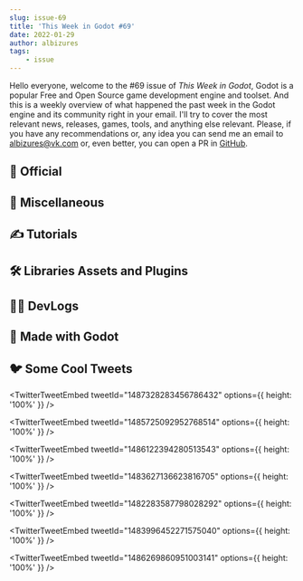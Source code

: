 ```yaml
---
slug: issue-69
title: 'This Week in Godot #69'
date: 2022-01-29
author: albizures
tags:
	- issue
---
```


Hello everyone, welcome to the #69 issue of _This Week in Godot_, Godot is a popular Free and Open Source game development engine and toolset. And this is a weekly overview of what happened the past week in the Godot engine and its community right in your email. I'll try to cover the most relevant news, releases, games, tools, and anything else relevant. Please, if you have any recommendations or, any idea you can send me an email to albizures@vk.com or, even better, you can open a PR in [GitHub](https://github.com/albizures/ThisWeekInGodot).

## 👮 Official

<Card
	author="Godot Engine"
	link="https://godotengine.org/article/dev-snapshot-godot-4-0-alpha-1"
	section="Official"
	label="Major milestone ready for testing: Godot 4.0 alpha 1 is out!"
	description="We are finally ready to release Godot 4.0 alpha 1 — a major milestone on the way to the stable release of Godot 4.0 and all future 4.x releases."
	publisher="Godot Engine"
	icon="https://godotengine.org/themes/godotengine/assets/favicon.png"
	cover="https://godotengine.org/storage/app/uploads/public/61e/ebb/51b/61eebb51baa9f592108392.png"
	date="2022-01-24T09:00:00.000Z"
/>
<Card
	author="Godot Engine"
	link="https://godotengine.org/article/godot-openxr-111-plugin-release"
	section="Official"
	label="Godot OpenXR 1.1.1 Plugin Release"
	description="The release includes several features including updated XR documentation, support for Meta Passthrough api and support for OpenXR hand tracking api."
	publisher="Godot Engine"
	icon="https://godotengine.org/themes/godotengine/assets/favicon.png"
	cover="https://godotengine.org/storage/app/uploads/public/61f/18c/b23/61f18cb23063a771877721.png"
	date="2022-01-26T09:00:00.000Z"
/>
<Card
	author="Godot Engine"
	link="https://godotengine.org/article/godot-showcase-ben-kurtin-fnf-vr"
	section="Official"
	label="Godot Showcase - Friday Night Funkin’ VR developer talks about his experience"
	description="We interviewed Ben Kurtin about his VR recreation of the hit rhythm game Friday Night Funkin’, which is made with Godot!"
	publisher="Godot Engine"
	icon="https://godotengine.org/themes/godotengine/assets/favicon.png"
	cover="https://godotengine.org/storage/app/uploads/public/61e/c59/4ad/61ec594adad2c161680389.png"
	date="2022-01-22T09:00:00.000Z"
/>

## 🤷 Miscellaneous

<Card
	author="Chevifier"
	link="https://youtu.be/UqB-dDbW17o"
	section="Miscellaneous"
	label="Godot 4.0 Alpha is Here!"
	description=""
	publisher="YouTube"
	icon="https://www.youtube.com/s/desktop/ca9cd554/img/favicon_144x144.png"
	cover="https://i.ytimg.com/vi/UqB-dDbW17o/hqdefault.jpg"
	date="2022-01-25T00:00:00.000Z"
/>
<Card
	author="MrEliptik"
	link="https://youtu.be/qKLkkqOl7sY"
	section="Miscellaneous"
	label="12 Cool Addons for Godot"
	description="In this video, I’m showcasing 12 addons made for Godot!"
	publisher="YouTube"
	icon="https://www.youtube.com/s/desktop/ca9cd554/img/favicon_144x144.png"
	cover="https://i.ytimg.com/vi/qKLkkqOl7sY/hqdefault.jpg"
	date="2022-01-24T00:00:00.000Z"
/>
<Card
	author="Wilbur Games"
	link="https://youtu.be/W5V8PJTEFro"
	section="Miscellaneous"
	label="Dev Log 1 - a Lighthearted Target Shooter with Interactive Guns"
	description=""
	publisher="YouTube"
	icon="https://www.youtube.com/s/desktop/ca9cd554/img/favicon_144x144.png"
	cover="https://i.ytimg.com/vi/W5V8PJTEFro/maxresdefault.jpg"
	date="2022-01-23T00:00:00.000Z"
/>
<Card
	author="Quantum Code"
	link="https://youtu.be/rjNbKfOuia4"
	section="Miscellaneous"
	label="You Should make a Level Editor for your Game"
	description="Why and how to create a Level Editor?"
	publisher="YouTube"
	icon="https://www.youtube.com/s/desktop/ca9cd554/img/favicon_144x144.png"
	cover="https://i.ytimg.com/vi/rjNbKfOuia4/maxresdefault.jpg"
	date="2022-01-22T00:00:00.000Z"
/>
<Card
	author="Gonzalo Gutiérrez"
	link="https://godotes.com/issues/godot-4-alpha-1-is-here/"
	section="Miscellaneous"
	label="Godot 4 alpha 1 is here."
	description="A short one, because Godot 4 Alpha is out and I need time to play with it. Sue me!"
	publisher="Godot Notes"
	icon="https://godotes.com/content/images/2020/12/GodotesLogo2-3.svg"
	cover="https://godotes.com/content/images/2021/01/GodotesLogo2.png"
	date="2022-01-28T23:32:25.000Z"
/>
<Card
	author="Adrian Scheff"
	link="https://youtu.be/zuEeYxUhgbs"
	section="Miscellaneous"
	label="Can Godot handle 10,000 Jiggling Santas?!"
	description=""
	publisher="YouTube"
	icon="https://www.youtube.com/s/desktop/ca9cd554/img/favicon_144x144.png"
	cover="https://i.ytimg.com/vi/zuEeYxUhgbs/hqdefault.jpg"
	date="2022-01-21T00:00:00.000Z"
/>
<Card
	author="Gotm"
	link="https://youtu.be/itcLaW9eN-U"
	section="Miscellaneous"
	label="Annual Winter Wonderland - Gotm.io Plays Your Games #28"
	description=""
	publisher="YouTube"
	icon="https://www.youtube.com/s/desktop/ca9cd554/img/favicon_144x144.png"
	cover="https://i.ytimg.com/vi/itcLaW9eN-U/maxresdefault.jpg"
	date="2022-01-22T00:00:00.000Z"
/>
<Card
	author="Gamefromscratch"
	link="https://youtu.be/yc0JCHMs1IA"
	section="Miscellaneous"
	label="Godot 4 First Alpha Release"
	description="Godot 4 has been released!...ok, Godot 4 Alpha 1 has been released, but hey, it’s a step forward isn’t it"
	publisher="YouTube"
	icon="https://www.youtube.com/s/desktop/ca9cd554/img/favicon_144x144.png"
	cover="https://i.ytimg.com/vi/yc0JCHMs1IA/hqdefault.jpg"
	date="2022-01-24T00:00:00.000Z"
/>
<Card
	author="Daniel Dionysus"
	link="https://youtu.be/1lqb97_Q8ro"
	section="Miscellaneous"
	label="Godot is getting Freaky..."
	description="Photorealistic graphics in the Godot game engine are possible? "
	publisher="YouTube"
	icon="https://www.youtube.com/s/desktop/ca9cd554/img/favicon_144x144.png"
	cover="https://i.ytimg.com/vi/1lqb97_Q8ro/hqdefault.jpg"
	date="2022-01-21T00:00:00.000Z"
/>
<Card
	author="Gamefromscratch"
	link="https://youtu.be/q1jVDXBAjSo"
	section="Miscellaneous"
	label="GodotSfxr - Dynamic Sound Effects In Godot (Super Easy Mode!)"
	description="GodotSfxr is a new add-on/plugin for the Godot game engine that enables you to create sound effects directly inside Godot"
	publisher="YouTube"
	icon="https://www.youtube.com/s/desktop/ca9cd554/img/favicon_144x144.png"
	cover="https://i.ytimg.com/vi/q1jVDXBAjSo/maxresdefault.jpg"
	date="2022-01-28T00:00:00.000Z"
/>
<Card
	author="Ayo's gaming"
	link="https://youtu.be/CmXsKeawb4o"
	section="Miscellaneous"
	label="Godot 4 is out, things you should expect"
	description="Godot 4 is finally out, things you should expect."
	publisher="YouTube"
	icon="https://www.youtube.com/s/desktop/ca9cd554/img/favicon_144x144.png"
	cover="https://i.ytimg.com/vi/CmXsKeawb4o/maxresdefault.jpg"
	date="2022-01-26T00:00:00.000Z"
/>

## ✍️ Tutorials

<Card
	author="Deranged Turtle Games"
	link="https://youtu.be/-1Gz46Ihk5A"
	section="Tutorials"
	label="What is a State Machine? Coding Concepts in Python & Godot Engine"
	description="In this coding concepts tutorial I explain what a state machine is and walk you through coding examples for both Godot Engine 3.4.2"
	publisher="YouTube"
	icon="https://www.youtube.com/s/desktop/ca9cd554/img/favicon_144x144.png"
	cover="https://i.ytimg.com/vi/-1Gz46Ihk5A/maxresdefault.jpg"
	date="2022-01-27T00:00:00.000Z"
/>
<Card
	author="samsface"
	link="https://youtu.be/vHxXwpoLVGU"
	section="Tutorials"
	label="Discord Rich Presence integration with Godot"
	description=""
	publisher="YouTube"
	icon="https://www.youtube.com/s/desktop/ca9cd554/img/favicon_144x144.png"
	cover="https://i.ytimg.com/vi/vHxXwpoLVGU/maxresdefault.jpg"
	date="2022-01-26T00:00:00.000Z"
/>
<Card
	author="jmbiv"
	link="https://youtu.be/nSPQTU6Bems"
	section="Tutorials"
	label="Refactoring and Decoupling (Godot Retro Text Adventure Tutorial #16)"
	description="In this tutorial we’ll go over how to refactor our retro text adventure game so that our scenes are better decoupled and more modular."
	publisher="YouTube"
	icon="https://www.youtube.com/s/desktop/ca9cd554/img/favicon_144x144.png"
	cover="https://i.ytimg.com/vi/nSPQTU6Bems/hqdefault.jpg"
	date="2022-01-26T00:00:00.000Z"
/>
<Card
	author="Error Hunter"
	link="https://youtu.be/yxL4Hv5HhSk"
	section="Tutorials"
	label="Creating the Enemy AI in Godot Engine"
	description="In this video, I will teach you how to create the Enemy AI for your games."
	publisher="YouTube"
	icon="https://www.youtube.com/s/desktop/ca9cd554/img/favicon_144x144.png"
	cover="https://i.ytimg.com/vi/yxL4Hv5HhSk/maxresdefault.jpg"
	date="2022-01-26T00:00:00.000Z"
/>
<Card
	author="SupercraftD"
	link="https://youtu.be/v5oBYPDnoTU"
	section="Tutorials"
	label="Top Down Movement in Godot in Less than 3 Minutes!"
	description="The Godot game engine is open-source, free, and very simple!"
	publisher="YouTube"
	icon="https://www.youtube.com/s/desktop/ca9cd554/img/favicon_144x144.png"
	cover="https://i.ytimg.com/vi/v5oBYPDnoTU/maxresdefault.jpg"
	date="2022-01-25T00:00:00.000Z"
/>
<Card
	author="Bramwell Williams"
	link="https://youtu.be/EM4jH4iGW-s"
	section="Tutorials"
	label="It’s Time! Start Trying Godot 4 Now"
	description=""
	publisher="YouTube"
	icon="https://www.youtube.com/s/desktop/ca9cd554/img/favicon_144x144.png"
	cover="https://i.ytimg.com/vi/EM4jH4iGW-s/hqdefault.jpg"
	date="2022-01-24T00:00:00.000Z"
/>
<Card
	author="LegionGames"
	link="https://youtu.be/HLHynUZFMfE"
	section="Tutorials"
	label="Lighting for Dark 3D Environments - Godot Tutorial"
	description="In this video we discuss how to set up lighting for dark 3D environments in Godot"
	publisher="YouTube"
	icon="https://www.youtube.com/s/desktop/ca9cd554/img/favicon_144x144.png"
	cover="https://i.ytimg.com/vi/HLHynUZFMfE/hqdefault.jpg"
	date="2022-01-25T00:00:00.000Z"
/>
<Card
	author="Andrea Catania"
	link="https://youtu.be/JaIo4UjTHmk"
	section="Tutorials"
	label="Introduction - Multibody ragdoll in Godot Engine #1"
	description="This is the introduction video about the Multibodies that can be used in Godot engine to create ragdolls or complicate robots"
	publisher="YouTube"
	icon="https://www.youtube.com/s/desktop/ca9cd554/img/favicon_144x144.png"
	cover="https://i.ytimg.com/vi/JaIo4UjTHmk/maxresdefault.jpg"
	date="2019-06-15T00:00:00.000Z"
/>
<Card
	author="Aarimous"
	link="https://youtu.be/UsbG8Q98Q9w"
	section="Tutorials"
	label="Me, Myself & I add Multiplayer to my 3D Board Game - (Godot Tutorial)"
	description="Grab a hot cup of tea/coffee, sit back and relax as we add local two player to Chexers."
	publisher="YouTube"
	icon="https://www.youtube.com/s/desktop/ca9cd554/img/favicon_144x144.png"
	cover="https://i.ytimg.com/vi/UsbG8Q98Q9w/maxresdefault.jpg"
	date="2022-01-28T00:00:00.000Z"
/>
<Card
	author="Chevifier"
	link="https://youtu.be/_aAr4-j7SI4"
	section="Tutorials"
	label="Interactive Loading Screen Godot 4 Alpha Tutorial"
	description=""
	publisher="YouTube"
	icon="https://www.youtube.com/s/desktop/ca9cd554/img/favicon_144x144.png"
	cover="https://i.ytimg.com/vi/_aAr4-j7SI4/hqdefault.jpg"
	date="2022-01-28T00:00:00.000Z"
/>
<Card
	author="Aarimous"
	link="https://youtu.be/MzPL7adSIek"
	section="Tutorials"
	label="Adding Movement Transformed my Game! - (Godot 3D Tutorial)"
	description="In this Godot Tutorial we’ll finally add the ability to move the 3D games pieces around the board."
	publisher="YouTube"
	icon="https://www.youtube.com/s/desktop/ca9cd554/img/favicon_144x144.png"
	cover="https://i.ytimg.com/vi/MzPL7adSIek/hqdefault.jpg"
	date="2022-01-25T00:00:00.000Z"
/>
<Card
	author="Error Hunter"
	link="https://youtu.be/fN3zGoU4aYI"
	section="Tutorials"
	label="Add Bleed Effect To Your Game"
	description="An easy way to add particles to your Godot game"
	publisher="YouTube"
	icon="https://www.youtube.com/s/desktop/ca9cd554/img/favicon_144x144.png"
	cover="https://i.ytimg.com/vi/fN3zGoU4aYI/maxresdefault.jpg"
	date="2022-01-24T00:00:00.000Z"
/>
<Card
	author="KindoSaur Productions"
	link="https://youtu.be/aF9tqVOf8Rc"
	section="Tutorials"
	label="Part 4 || Tournament Fighter || Character Selection Screen || Godot 3.x"
	description="In today’s tutorial, we will learn about the “Character Selection Screen” in Arcade Fighters."
	publisher="YouTube"
	icon="https://www.youtube.com/s/desktop/ca9cd554/img/favicon_144x144.png"
	cover="https://i.ytimg.com/vi/aF9tqVOf8Rc/hqdefault.jpg"
	date="2022-01-24T00:00:00.000Z"
/>
<Card
	author="Snopek Games"
	link="https://youtu.be/zvqQPbT8rAE"
	section="Tutorials"
	label="Rollback netcode in Godot (part 1): What is rollback and prediction?"
	description="This is the first part in a tutorial series teaching how to implement rollback netcode"
	publisher="YouTube"
	icon="https://www.youtube.com/s/desktop/ca9cd554/img/favicon_144x144.png"
	cover="https://i.ytimg.com/vi/zvqQPbT8rAE/maxresdefault.jpg"
	date="2022-01-24T00:00:00.000Z"
/>
<Card
	author="PlayWithFurcifer"
	link="https://www.reddit.com/r/godot/comments/saqsng/quick_tutorial_for_screen_transitions_in_godot/"
	section="Tutorials"
	label="Quick tutorial for screen transitions in Godot"
	description=""
	publisher="reddit"
	icon="https://www.redditstatic.com/desktop2x/img/favicon/android-icon-192x192.png"
	cover="https://external-preview.redd.it/OyzPCBEa-mX7fV0ayKSbc6P0weXdjpo89t8i4F0cBMk.png?format=pjpg&auto=webp&s=fe6e2104553b72de329e5a6fdc52255fed7496cc"
	date="2022-01-24T00:00:00.000Z"
/>
<Card
	author="Aarimous"
	link="https://youtu.be/rhvtoDsMMy4"
	section="Tutorials"
	label="Nobody told me Godot has a built-in A* Class!?"
	description="In this Godot Tutorial we’ll be using the AStar2D Godot Class to add neighbors for each of our hexagon tiles."
	publisher="YouTube"
	icon="https://www.youtube.com/s/desktop/ca9cd554/img/favicon_144x144.png"
	cover="https://i.ytimg.com/vi/rhvtoDsMMy4/hqdefault.jpg"
	date="2022-01-21T00:00:00.000Z"
/>
<Card
	author="Vlad Govorov"
	link="https://youtu.be/EmZX3qhe4_4"
	section="Tutorials"
	label="Using json in place of exports for better maintainability | GDScript/C#"
	description="In this tutorial we’re going to talk about a crucial problem with export varibles and solutions of it"
	publisher="YouTube"
	icon="https://www.youtube.com/s/desktop/ca9cd554/img/favicon_144x144.png"
	cover="https://i.ytimg.com/vi/EmZX3qhe4_4/maxresdefault.jpg"
	date="2022-01-21T00:00:00.000Z"
/>
<Card
	author="DELTA12 STUDIO"
	link="https://youtu.be/qaznUllK7Hg"
	section="Tutorials"
	label="The easiest way to Change Scenes in Godot Engine 3.4"
	description="In this video I’m going to explain how to use Area2D and Position2D nodes in Godot Engine 3.4 to change scenes and position our character"
	publisher="YouTube"
	icon="https://www.youtube.com/s/desktop/ca9cd554/img/favicon_144x144.png"
	cover="https://i.ytimg.com/vi/qaznUllK7Hg/maxresdefault.jpg"
	date="2021-11-20T00:00:00.000Z"
/>
<Card
	author="Explore gamedev"
	link="https://youtu.be/l4TqAnt9WEA"
	section="Tutorials"
	label="Godot 4: New annotations and exports syntax in GDScript 2"
	description="With Godot 4 comes GDScript 2 with many additions and changes."
	publisher="YouTube"
	icon="https://www.youtube.com/s/desktop/ca9cd554/img/favicon_144x144.png"
	cover="https://i.ytimg.com/vi/l4TqAnt9WEA/maxresdefault.jpg"
	date="2022-01-24T00:00:00.000Z"
/>
<Card
	author="SelinaDev"
	link="https://selinadev.github.io/01-crereating-procedural-shapes/"
	section="Tutorials"
	label="Godot Tutorial: Creating shapes in code"
	description="In this tutorial I will tackle how to create procedural shapes in Godot, using GDScipt and Polygon2D nodes."
	publisher="SelinaDev"
	icon="https://selinadev.github.io/apple-touch-icon.png"
	cover="https://selinadev.github.io/images/posts/procedural_shapes/ScreenshotColorMaze1.png"
	date="2022-01-24T00:00:00.000Z"
/>

## 🛠 Libraries Assets and Plugins

<Card
	author="Nagi"
	link="https://nagidev.itch.io/godot-dialogue-nodes"
	section="Libraries Assets and Add-ons"
	label="Godot Dialogue Nodes"
	description="A Godot addon to help create and use branching dialogues in your game project."
	publisher="itch.io"
	icon="https://img.itch.zone/aW1nLzc5NjU5MDQucG5n/32x32%23/JD92T1.png"
	cover="https://img.itch.zone/aW1nLzc5NjU5MDQucG5n/original/fz9q4%2F.png"
	date="2022-01-26T12:36:11.343Z"
/>
<Card
	author="DaelonSuzuka"
	link="https://github.com/DaelonSuzuka/Diagraph"
	section="Libraries Assets and Add-ons"
	label="Diagraph is a dialog management system"
	description="A dialog management system that combines the expressiveness of a domain-specific-language like yarn or ink"
	publisher="GitHub"
	icon="https://github.com/fluidicon.png"
	cover="https://opengraph.githubassets.com/8e58900307d4031ccc472d72c485ae0a8c174f86cd5de1d92a46c4150f850b11/DaelonSuzuka/Diagraph"
	date="2022-01-27T09:00:00.000Z"
/>
<Card
	author="rakugoteam"
	link="https://github.com/rakugoteam/AdvancedText/releases/tag/1.5"
	section="Libraries Assets and Add-ons"
	label="AdvancedText: Release 1.5"
	description="Change AdvancedText settings location to be easier to find Bug fixes and optimizations in MarkupTextEditor fix tabs bug on switching to unsupported text files"
	publisher="GitHub"
	icon="https://github.com/fluidicon.png"
	cover="https://opengraph.githubassets.com/96c74fe277421949f8e731bc19d96af2f92adada4437a3815c0aa513b1e534c9/rakugoteam/AdvancedText/releases/tag/1.5"
	date="2022-01-27T09:00:00.000Z"
/>
<Card
	author="aricchi"
	link="https://godotshaders.com/shader/pixelate-2/"
	section="Libraries Assets and Add-ons"
	label="Pixelate"
	description="Uses a different factor for X and Y resulting in square pixels independent of texture size and precise pixel size via the Pixel Size param"
	publisher="Godot Shaders"
	icon="https://godotshaders.com/wp-content/uploads/2021/01/favicon.png"
	cover="http://godotshaders.com/wp-content/uploads/2021/01/ApplicationFrameHost_5PuzzLLKaQ.png"
	date="2022-01-23T23:36:11.000Z"
/>
<Card
	author="SplendidDog"
	link="https://godotshaders.com/shader/corrosion-shader-3d/"
	section="Libraries Assets and Add-ons"
	label="Corrosion Shader – 3D"
	description="This shader was inspired by games like Silent Hill, and how they transform their environments"
	publisher="Godot Shaders"
	icon="https://godotshaders.com/wp-content/uploads/2021/01/favicon.png"
	cover="http://godotshaders.com/wp-content/uploads/2021/01/shader_gid.gif"
	date="2022-01-26T23:19:54.000Z"
/>
<Card
	author="lurgx"
	link="https://godotshaders.com/shader/2d-outline-and-rainbow-outline-2-in-1/"
	section="Libraries Assets and Add-ons"
	label="2D Outline and Rainbow outline 2 in 1"
	description=""
	publisher="Godot Shaders"
	icon="https://godotshaders.com/wp-content/uploads/2021/01/favicon.png"
	cover="https://godotshaders.com/wp-content/uploads/2021/01/c.png"
	date="2022-01-17T06:36:02.000Z"
/>
<Card
	author="DeveloperOats"
	link="https://godotshaders.com/shader/3d-sun-shader/"
	section="Libraries Assets and Add-ons"
	label="3D – Sun"
	description="This shader creates a sun with custom color. Here are some tips for the usage of the shader."
	publisher="Godot Shaders"
	icon="https://godotshaders.com/wp-content/uploads/2021/01/favicon.png"
	cover="https://godotshaders.com/wp-content/uploads/2021/01/Sun_main.jpg"
	date="2022-01-15T12:19:53.000Z"
/>
<Card
	author="arlez80"
	link="https://godotshaders.com/shader/pixel-burn-shader/"
	section="Libraries Assets and Add-ons"
	label="Pixel-burn Shader"
	description="A pixel burn shader for 3D spatial."
	publisher="Godot Shaders"
	icon="https://godotshaders.com/wp-content/uploads/2021/01/favicon.png"
	cover="https://godotshaders.com/wp-content/uploads/2021/01/pcpc.png"
	date="2022-01-18T12:12:25.000Z"
/>
<Card
	author="_.des_ign._"
	link="https://godotengine.org/asset-library/asset/1193"
	section="Libraries Assets and Add-ons"
	label="Archura’s Credits"
	description="A ready to use credits scene for the Godot Engine."
	publisher="Godot Asset Library"
	icon="https://godotengine.org/themes/godotengine/assets/favicon.png"
	cover="https://raw.githubusercontent.com/Draconis-25/AG-Credits/master/CREDITS/logo64.png"
	date="2022-01-27"
/>
<Card
	author="3ddelano"
	link="https://godotengine.org/asset-library/asset/1184"
	section="Libraries Assets and Add-ons"
	label="Draw Anywhere"
	description="Draw anywhere in the Godot Editor. Supports multiple pen sizes and colors."
	publisher="Godot Asset Library"
	icon="https://godotengine.org/themes/godotengine/assets/favicon.png"
	cover="https://cdn.discordapp.com/attachments/360062738615107605/932968729208315955/plugin_icon.png"
	date="2022-01-27"
/>
<Card
	author="Abdera7mane"
	link="https://godotengine.org/asset-library/asset/1192"
	section="Libraries Assets and Add-ons"
	label="Project Statistics"
	description="Display statistics of your Godot project inside the editor"
	publisher="Godot Asset Library"
	icon="https://godotengine.org/themes/godotengine/assets/favicon.png"
	cover="https://raw.githubusercontent.com/Abdera7mane/godot-project-statistics/master/addons/project-statistics/icon.png"
	date="2022-01-27"
/>
<Card
	author="Samuel Marzin"
	link="https://godotengine.org/asset-library/asset/1204"
	section="Libraries Assets and Add-ons"
	label="PostgreSQL Client in GDScript"
	description="A GDscript script/class that allows you to connect to a Postgres backend and run SQL commands there."
	publisher="Godot Asset Library"
	icon="https://godotengine.org/themes/godotengine/assets/favicon.png"
	cover="https://raw.githubusercontent.com/Marzin-bot/PostgreSQLClient/main/icon.png"
	date="2022-01-28"
/>

## 🧑‍💻 DevLogs

<Card
	author="John Ivess"
	link="https://youtu.be/VLTy4E_1VqI"
	section="DevLogs"
	label="I Dropped My Game."
	description="It has been a good time, but everything comes to an end"
	publisher="YouTube"
	icon="https://www.youtube.com/s/desktop/ca9cd554/img/favicon_144x144.png"
	cover="https://i.ytimg.com/vi/VLTy4E_1VqI/maxresdefault.jpg"
	date="2022-01-26T00:00:00.000Z"
/>
<Card
	author="Leon Stansfield"
	link="https://youtu.be/AqaDhUWDqHA"
	section="DevLogs"
	label="I Remade Hollow Knight In Godot!"
	description="In this video, I tried to replicate some aspects of hollow knight (specifically a explorable world) as a hollow knight fangame made in godot!"
	publisher="YouTube"
	icon="https://www.youtube.com/s/desktop/ca9cd554/img/favicon_144x144.png"
	cover="https://i.ytimg.com/vi/AqaDhUWDqHA/hqdefault.jpg"
	date="2022-01-24T00:00:00.000Z"
/>
<Card
	author="Maker Tech"
	link="https://youtu.be/p_CxCJbCZDc"
	section="DevLogs"
	label="I added a bunker and a basic survival system to my cute little RPG"
	description="This third dev log for my cute little RPG with programmable robots was six months in the making!"
	publisher="YouTube"
	icon="https://www.youtube.com/s/desktop/ca9cd554/img/favicon_144x144.png"
	cover="https://i.ytimg.com/vi/p_CxCJbCZDc/maxresdefault.jpg"
	date="2022-01-23T00:00:00.000Z"
/>
<Card
	author="Kmitt 91"
	link="https://youtu.be/WYfxwy-wldQ"
	section="DevLogs"
	label="Big Graphic Update for my RPG | Devlog 8"
	description="In this Video I show you how I made the ancient tower and remade all textures, assets, lightning"
	publisher="YouTube"
	icon="https://www.youtube.com/s/desktop/ca9cd554/img/favicon_144x144.png"
	cover="https://i.ytimg.com/vi/WYfxwy-wldQ/hqdefault.jpg"
	date="2022-01-23T00:00:00.000Z"
/>
<Card
	author="Snopek Games"
	link="https://youtu.be/hGdHYLPB26E"
	section="DevLogs"
	label="WebXR in Godot devlog #8: UI improvements for smartphone AR!"
	description="I maintain WebXR support in the Godot game engine and this is my 8th devlog about it!"
	publisher="YouTube"
	icon="https://www.youtube.com/s/desktop/ca9cd554/img/favicon_144x144.png"
	cover="https://i.ytimg.com/vi/hGdHYLPB26E/maxresdefault.jpg"
	date="2022-01-19T00:00:00.000Z"
/>
<Card
	author="Aarimous"
	link="https://youtu.be/BxPpmr5LEo4"
	section="DevLogs"
	label="I Failed.. but I found Joy along the Way - Godot Project Postmortem"
	description="In this Godot Devlog I’ll express how Programming & Gamedev can be unforgiving, challenging, and just plain old hard."
	publisher="YouTube"
	icon="https://www.youtube.com/s/desktop/ca9cd554/img/favicon_144x144.png"
	cover="https://i.ytimg.com/vi/BxPpmr5LEo4/hqdefault.jpg"
	date="2022-01-16T00:00:00.000Z"
/>
<Card
	author="Gabe's Game Dev"
	link="https://youtu.be/dyO9nIKyADk"
	section="DevLogs"
	label="Prototype to Demo - Godot Card Game Devlog #7"
	description="Discussing some thoughts on the design of the card game and a bit of forward progress towards making it a more interesting game"
	publisher="YouTube"
	icon="https://www.youtube.com/s/desktop/ca9cd554/img/favicon_144x144.png"
	cover="https://i.ytimg.com/vi/dyO9nIKyADk/hqdefault.jpg"
	date="2022-01-28T00:00:00.000Z"
/>
<Card
	author="Brothers Make Games"
	link="https://youtu.be/9ZA9anGGccs"
	section="DevLogs"
	label="We made a custom level editor in Godot! (Devlog #002)"
	description="In this episode we talk about our custom level editor that we developed in Godot for our game Shatterspace"
	publisher="YouTube"
	icon="https://www.youtube.com/s/desktop/ca9cd554/img/favicon_144x144.png"
	cover="https://i.ytimg.com/vi/9ZA9anGGccs/maxresdefault.jpg"
	date="2022-01-19T00:00:00.000Z"
/>
<Card
	author="Skinner Space"
	link="https://youtu.be/FAAGEEy92TA"
	section="DevLogs"
	label="I Made an Australian Mythology Based Action Platformer Game in Godot 3.4! (Devlog)"
	description=""
	publisher="YouTube"
	icon="https://www.youtube.com/s/desktop/ca9cd554/img/favicon_144x144.png"
	cover="https://i.ytimg.com/vi/FAAGEEy92TA/hqdefault.jpg"
	date="2022-01-02T00:00:00.000Z"
/>

## 🤖 Made with Godot

<Card
	author="cybereality"
	link="https://youtu.be/8X9MplIZH4M"
	section="Made with Godot"
	label="Godot 4.0 Alpha: SDFGI + SSIL Real Time Global Illumination Light and Shadow"
	description=""
	publisher="YouTube"
	icon="https://www.youtube.com/s/desktop/ca9cd554/img/favicon_144x144.png"
	cover="https://i.ytimg.com/vi/8X9MplIZH4M/maxresdefault.jpg"
	date="2022-01-25T00:00:00.000Z"
/>
<Card
	author="Harun Türkmen"
	link="https://play.google.com/store/apps/details?id=org.godotengine.kelimele"
	section="Made with Godot"
	label="Kelimele: Türkçe Wordle"
	description="Show Your Vocabulary!"
	publisher="Apps on Google Play"
	icon="https://www.gstatic.com/android/market_images/web/favicon_v2.ico"
	cover="https://play-lh.googleusercontent.com/-7Pfvgkod1B3YHTAJZvWbZgANIrGLDltbD5elVBZBr3RRsaWNf5K3EKc0fMpaRGRs0c"
	date="2022-01-25T00:00:00.000Z"
/>
<Card
	author="Cringe Master 64"
	link="https://youtu.be/4MLl2wKDV_Y"
	section="Made with Godot"
	label="The Woods - Official Game Trailer"
	description="A horror 3d game"
	publisher="YouTube"
	icon="https://www.youtube.com/s/desktop/ca9cd554/img/favicon_144x144.png"
	cover="https://i.ytimg.com/vi/4MLl2wKDV_Y/maxresdefault.jpg"
	date="2022-01-22T00:00:00.000Z"
/>
<Card
	author="KleverRobot"
	link="https://gotm.io/kleverrobot/1-bit-wonder"
	section="Made with Godot"
	label="1-Bit-Wonder"
	description="A retro pixel art platformer designed to test your skills while being super cute."
	publisher="gotm.io"
	icon="https://godotengine.org/themes/godotengine/assets/favicon.png"
	cover="https://storage.googleapis.com/gotm-api-production-d13f0.appspot.com/blobs/AhpXffPPXcMY1mkiEM1j-Zm9ybWF0PXdlYnAmcXVhbGl0eT1oaWdo"
	date="2022-01-22T00:00:00.000Z"
/>
<Card
	author="ca3"
	link="https://youtu.be/M4n85QGSlfs"
	section="Made with Godot"
	label="Testing modes with Giano Remapper"
	description="Godot app I made using rtmidi module"
	publisher="YouTube"
	icon="https://www.youtube.com/s/desktop/ca9cd554/img/favicon_144x144.png"
	cover="https://i.ytimg.com/vi/M4n85QGSlfs/maxresdefault.jpg"
	date="2022-01-20T00:00:00.000Z"
/>
<Card
	author="Not The Loading Screen"
	link="https://ntls.itch.io/slide"
	section="Made with Godot"
	label="Slide!"
	description="A Game About Sliding Against Your Enemy"
	publisher="itch.io"
	icon="https://img.itch.zone/aW1nLzc5NzA1NjUucG5n/32x32%23/z3iDKK.png"
	cover="https://img.itch.zone/aW1nLzc5OTc4MjMucG5n/original/GW23Zg.png"
	date="2022-01-29T03:36:32.641Z"
/>
<Card
	author="Bitca"
	link="https://bitca.itch.io/astral-battlefield"
	section="Made with Godot"
	label="Astral Battlefield"
	description="A fast pace turn-based strategy Sci-Fi game"
	publisher="itch.io"
	icon="https://img.itch.zone/aW1nLzc5NjU4NTQucG5n/32x32%23/ARjVEu.png"
	cover="https://img.itch.zone/aW1nLzc5NjU4NTQucG5n/original/Rpl3BC.png"
	date="2022-01-28T12:36:33.643Z"
/>
<Card
	author="QuatschCode"
	link="https://quatschcode.itch.io/singletowerknight"
	section="Made with Godot"
	label="Single Tower Knight"
	description="Don’t let the skeletons get the graves."
	publisher="itch.io"
	icon="https://img.itch.zone/aW1nLzc5ODg4MTAucG5n/32x32%23/Ckyxqo.png"
	cover="https://img.itch.zone/aW1nLzc5ODg4MTAucG5n/original/xGFHlm.png"
	date="2022-01-28T21:36:34.468Z"
/>
<Card
	author="DerpyNinjaFrog"
	link="https://derpyninjafrog.itch.io/boxomatic3000"
	section="Made with Godot"
	label="Boxomatic3000"
	description="Sort as many boxes as you can!"
	publisher="itch.io"
	icon="https://img.itch.zone/aW1nLzc5OTM5OTQucG5n/32x32%23/qPWEji.png"
	cover="https://img.itch.zone/aW1nLzc5OTQ1NzUucG5n/original/Sq9zWA.png"
	date="2022-01-28T21:36:35.339Z"
/>
<Card
	author="CyberneticSquid"
	link="https://cyberneticsquid.itch.io/chessboard"
	section="Made with Godot"
	label="Chessboard"
	description="Digital chessboard made in Godot"
	publisher="itch.io"
	icon="https://img.itch.zone/aW1nLzc5OTAzMjcucG5n/32x32%23/3%2B1%2FBv.png"
	cover="https://img.itch.zone/aW1nLzc5OTAyMzIucG5n/original/7A3k%2B9.png"
	date="2022-01-28T12:36:36.276Z"
/>

## 🐦 Some Cool Tweets

<TwitterTweetEmbed
	tweetId="1487328283456786432"
	options={{ height: '100%' }}
/>

<TwitterTweetEmbed
	tweetId="1485725092952768514"
	options={{ height: '100%' }}
/>

<TwitterTweetEmbed
	tweetId="1486122394280513543"
	options={{ height: '100%' }}
/>

<TwitterTweetEmbed
	tweetId="1483627136623816705"
	options={{ height: '100%' }}
/>

<TwitterTweetEmbed
	tweetId="1482283587798028292"
	options={{ height: '100%' }}
/>

<TwitterTweetEmbed
	tweetId="1483996452271575040"
	options={{ height: '100%' }}
/>

<TwitterTweetEmbed
	tweetId="1486269860951003141"
	options={{ height: '100%' }}
/>
